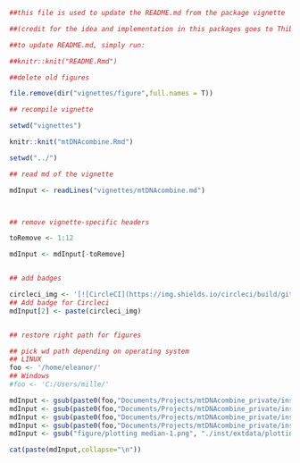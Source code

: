 ```r

##this file is used to update the README.md from the package vignette

##(credit for the idea and implementation in this packages goes to Thibuat Jombart)

##to update README.md, simply run:

##knitr::knit("README.Rmd")

```





```r

##delete old figures

file.remove(dir("vignettes/figure",full.names = T))

## recompile vignette

setwd("vignettes")

knitr::knit("mtDNAcombine.Rmd")

setwd("../")

```



```r

## read md of the vignette

mdInput <- readLines("vignettes/mtDNAcombine.md")



## remove vignette-specific headers

toRemove <- 1:12

mdInput <- mdInput[-toRemove]


## add badges 

circleci_img <- '[![CircleCI](https://img.shields.io/circleci/build/github/EvolEcolGroup/mtDNAcombine_private/master?label=build%20%28master%29&logo=circleci&style=plastic&token=dbf19e075582baa257024cdbe7a75edf96f93517)](https://circleci.com/gh/EvolEcolGroup/mtDNAcombine_private/tree/master)'
## Add badge for Circleci 
mdInput[2] <- paste(circleci_img)


## restore right path for figures

## pick wd path depending on operating system
## LINUX
foo <- '/home/eleanor/'
## Windows
#foo <- 'C:/Users/mille/'

mdInput <- gsub(paste0(foo,"Documents/Projects/mtDNAcombine_private/inst/extdata/mtDNAcombine_flow.jpg"), "./inst/extdata/mtDNAcombine_flow.jpg", mdInput)
mdInput <- gsub(paste0(foo,"Documents/Projects/mtDNAcombine_private/inst/extdata/hist_Pinicola_enucleator.png"), "./inst/extdata/hist_Pinicola_enucleator.png", mdInput)
mdInput <- gsub(paste0(foo,"Documents/Projects/mtDNAcombine_private/inst/extdata/hist_Calidris_maritima.png"), "./inst/extdata/hist_Calidris_maritima.png", mdInput)
mdInput <- gsub(paste0(foo,"Documents/Projects/mtDNAcombine_private/inst/extdata/Net_Picoides_tridactylus.png"), "./inst/extdata/Net_Picoides_tridactylus.png", mdInput)
mdInput <- gsub("figure/plotting median-1.png", "./inst/extdata/plotting_median-1.png", mdInput)

cat(paste(mdInput,collapse="\n"))
```
